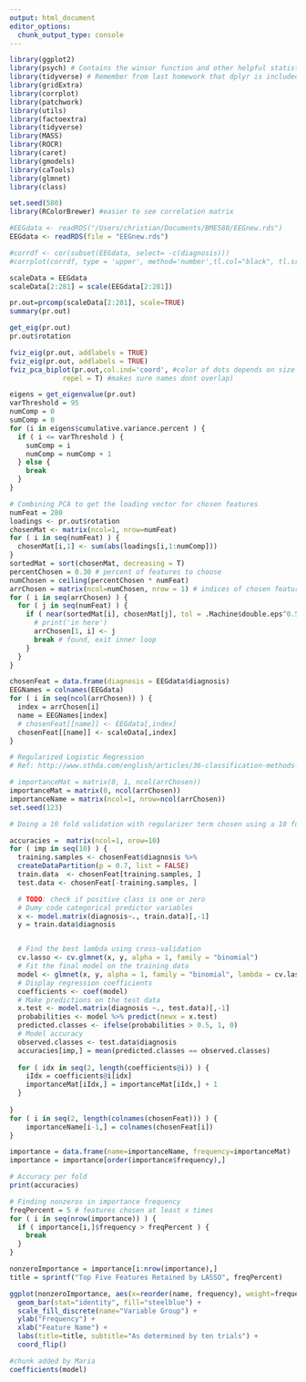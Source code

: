 ```yaml
---
output: html_document
editor_options: 
  chunk_output_type: console
---
```

```r
library(ggplot2)
library(psych) # Contains the winsor function and other helpful statistical tools
library(tidyverse) # Remember from last homework that dplyr is included in tidyverse
library(gridExtra)
library(corrplot)
library(patchwork)
library(utils)
library(factoextra)
library(tidyverse)
library(MASS)
library(ROCR)
library(caret)
library(gmodels)
library(caTools)
library(glmnet)
library(class)

set.seed(580)
library(RColorBrewer) #easier to see correlation matrix
```


```r
#EEGdata <- readRDS("/Users/christian/Documents/BME580/EEGnew.rds")
EEGdata <- readRDS(file = "EEGnew.rds")

#corrdf <- cor(subset(EEGdata, select= -c(diagnosis)))
#corrplot(corrdf, type = 'upper', method='number',tl.col="black", tl.srt=45, title='Correlation of EEG Data', mar=c(0,0,1,0), col=brewer.pal(n=10,name="RdBu"))
```

```r
scaleData = EEGdata
scaleData[2:281] = scale(EEGdata[2:281])
```

```r
pr.out=prcomp(scaleData[2:281], scale=TRUE)
summary(pr.out)
```

```r
get_eig(pr.out)
pr.out$rotation
```

```r
fviz_eig(pr.out, addlabels = TRUE)
fviz_eig(pr.out, addlabels = TRUE)
fviz_pca_biplot(pr.out,col.ind='coord', #color of dots depends on size of loading
             repel = T) #makes sure names dont overlap)
```

```r
eigens = get_eigenvalue(pr.out)
varThreshold = 95
numComp = 0
sumComp = 0
for (i in eigens$cumulative.variance.percent ) {
  if ( i <= varThreshold ) {
    sumComp = i
    numComp = numComp + 1
  } else {
    break
  }
}
```

```r
# Combining PCA to get the loading vector for chosen features
numFeat = 280
loadings <- pr.out$rotation
chosenMat <- matrix(ncol=1, nrow=numFeat)
for ( i in seq(numFeat) ) {
  chosenMat[i,1] <- sum(abs(loadings[i,1:numComp]))
}
sortedMat = sort(chosenMat, decreasing = T)
percentChosen = 0.30 # percent of features to choose
numChosen = ceiling(percentChosen * numFeat)
arrChosen = matrix(ncol=numChosen, nrow = 1) # indices of chosen features
for ( i in seq(arrChosen) ) {
  for ( j in seq(numFeat) ) {
    if ( near(sortedMat[i], chosenMat[j], tol = .Machine$double.eps^0.5) ) {
      # print('in here')
      arrChosen[1, i] <- j
      break # found, exit inner loop
    }
  }
}

chosenFeat = data.frame(diagnosis = EEGdata$diagnosis)
EEGNames = colnames(EEGdata)
for ( i in seq(ncol(arrChosen)) ) {
  index = arrChosen[i]
  name = EEGNames[index]
  # chosenFeat[[name]] <- EEGdata[,index]
  chosenFeat[[name]] <- scaleData[,index]
}
```

```r
# Regularized Logistic Regression
# Ref: http://www.sthda.com/english/articles/36-classification-methods-essentials/149-penalized-logistic-regression-essentials-in-r-ridge-lasso-and-elastic-net/

# importanceMat = matrix(0, 1, ncol(arrChosen))
importanceMat = matrix(0, ncol(arrChosen))
importanceName = matrix(ncol=1, nrow=ncol(arrChosen))
set.seed(123)

# Doing a 10 fold validation with regularizer term chosen using a 10 fold internal cross validation. Feature importance histogram in plotted

accuracies =  matrix(ncol=1, nrow=10)
for ( imp in seq(10) ) {
  training.samples <- chosenFeat$diagnosis %>% 
  createDataPartition(p = 0.7, list = FALSE)
  train.data  <- chosenFeat[training.samples, ]
  test.data <- chosenFeat[-training.samples, ]

  # TODO: check if positive class is one or zero
  # Dumy code categorical predictor variables
  x <- model.matrix(diagnosis~., train.data)[,-1]
  y = train.data$diagnosis


  # Find the best lambda using cross-validation
  cv.lasso <- cv.glmnet(x, y, alpha = 1, family = "binomial")
  # Fit the final model on the training data
  model <- glmnet(x, y, alpha = 1, family = "binomial", lambda = cv.lasso$lambda.min)
  # Display regression coefficients
  coefficients <- coef(model)
  # Make predictions on the test data
  x.test <- model.matrix(diagnosis ~., test.data)[,-1]
  probabilities <- model %>% predict(newx = x.test)
  predicted.classes <- ifelse(probabilities > 0.5, 1, 0)
  # Model accuracy
  observed.classes <- test.data$diagnosis
  accuracies[imp,] = mean(predicted.classes == observed.classes)
  
  for ( idx in seq(2, length(coefficients@i)) ) {
    iIdx = coefficients@i[idx]
    importanceMat[iIdx,] = importanceMat[iIdx,] + 1
  }
  
}
for ( i in seq(2, length(colnames(chosenFeat))) ) {
    importanceName[i-1,] = colnames(chosenFeat[i])
}

importance = data.frame(name=importanceName, frequency=importanceMat)
importance = importance[order(importance$frequency),]

# Accuracy per fold
print(accuracies)
```


```r
# Finding nonzeros in importance frequency
freqPercent = 5 # features chosen at least x times
for ( i in seq(nrow(importance)) ) {
  if ( importance[i,]$frequency > freqPercent ) {
    break
  }
}

nonzeroImportance = importance[i:nrow(importance),]
title = sprintf("Top Five Features Retained by LASSO", freqPercent)

ggplot(nonzeroImportance, aes(x=reorder(name, frequency), weight=frequency, (color=frequency))) + 
  geom_bar(stat="identity", fill="steelblue") +
  scale_fill_discrete(name="Variable Group") +
  ylab("Frequency") +
  xlab("Feature Name") +
  labs(title=title, subtitle="As determined by ten trials") +
  coord_flip()

```

```r
#chunk added by Maria
coefficients(model)
```

